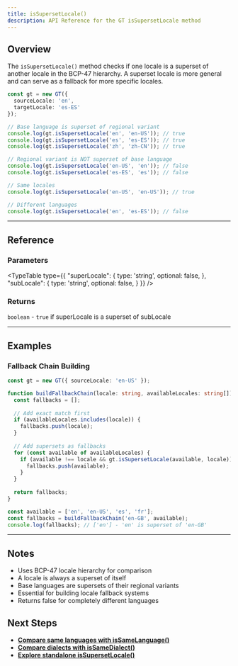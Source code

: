 ```yaml
---
title: isSupersetLocale()
description: API Reference for the GT isSupersetLocale method
---
```


## Overview

The `isSupersetLocale()` method checks if one locale is a superset of another locale in the BCP-47 hierarchy. A superset locale is more general and can serve as a fallback for more specific locales.

```typescript
const gt = new GT({
  sourceLocale: 'en',
  targetLocale: 'es-ES'
});

// Base language is superset of regional variant
console.log(gt.isSupersetLocale('en', 'en-US')); // true
console.log(gt.isSupersetLocale('es', 'es-ES')); // true
console.log(gt.isSupersetLocale('zh', 'zh-CN')); // true

// Regional variant is NOT superset of base language
console.log(gt.isSupersetLocale('en-US', 'en')); // false
console.log(gt.isSupersetLocale('es-ES', 'es')); // false

// Same locales
console.log(gt.isSupersetLocale('en-US', 'en-US')); // true

// Different languages
console.log(gt.isSupersetLocale('en', 'es-ES')); // false
```

---

## Reference

### Parameters

<TypeTable
  type={{
    "superLocale": {
      type: 'string',
      optional: false,
    },
    "subLocale": {
      type: 'string',
      optional: false,
    }
  }}
/>

### Returns

`boolean` - `true` if superLocale is a superset of subLocale

---

## Examples

### Fallback Chain Building

```typescript
const gt = new GT({ sourceLocale: 'en-US' });

function buildFallbackChain(locale: string, availableLocales: string[]): string[] {
  const fallbacks = [];
  
  // Add exact match first
  if (availableLocales.includes(locale)) {
    fallbacks.push(locale);
  }
  
  // Add supersets as fallbacks
  for (const available of availableLocales) {
    if (available !== locale && gt.isSupersetLocale(available, locale)) {
      fallbacks.push(available);
    }
  }
  
  return fallbacks;
}

const available = ['en', 'en-US', 'es', 'fr'];
const fallbacks = buildFallbackChain('en-GB', available);
console.log(fallbacks); // ['en'] - 'en' is superset of 'en-GB'
```

---

## Notes

- Uses BCP-47 locale hierarchy for comparison
- A locale is always a superset of itself
- Base languages are supersets of their regional variants
- Essential for building locale fallback systems
- Returns false for completely different languages

## Next Steps

- **[Compare same languages with isSameLanguage()](/docs/core/class/methods/locales/isSameLanguage)**
- **[Compare dialects with isSameDialect()](/docs/core/class/methods/locales/isSameDialect)**
- **[Explore standalone isSupersetLocale()](/docs/core/functions/locales/isSupersetLocale)**
